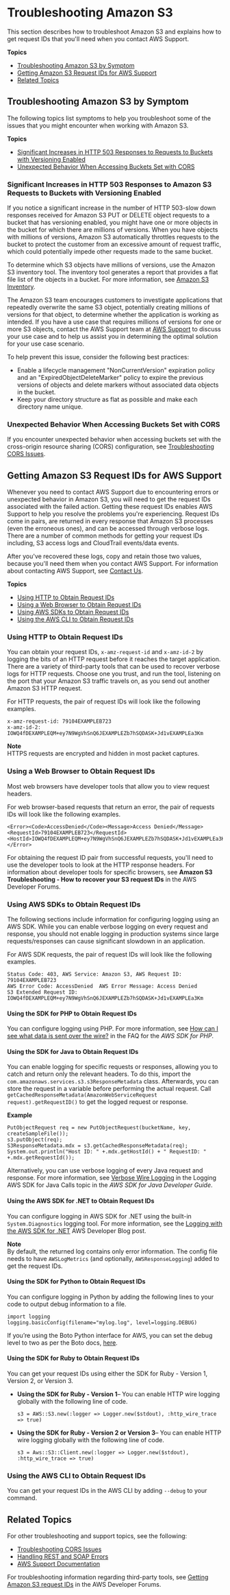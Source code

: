 # Troubleshooting Amazon S3<a name="troubleshooting"></a>

This section describes how to troubleshoot Amazon S3 and explains how to get request IDs that you'll need when you contact AWS Support\.

**Topics**
+ [Troubleshooting Amazon S3 by Symptom](#troubleshooting-by-symptom)
+ [Getting Amazon S3 Request IDs for AWS Support](#get-request-ids)
+ [Related Topics](#related-troubleshooting-topics)

## Troubleshooting Amazon S3 by Symptom<a name="troubleshooting-by-symptom"></a>

The following topics list symptoms to help you troubleshoot some of the issues that you might encounter when working with Amazon S3\.

**Topics**
+ [Significant Increases in HTTP 503 Responses to Requests to Buckets with Versioning Enabled](#troubleshooting-by-symptom-increase-503-reponses)
+ [Unexpected Behavior When Accessing Buckets Set with CORS](#troubleshooting-by-symptom-increase)

### Significant Increases in HTTP 503 Responses to Amazon S3 Requests to Buckets with Versioning Enabled<a name="troubleshooting-by-symptom-increase-503-reponses"></a>

If you notice a significant increase in the number of HTTP 503\-slow down responses received for Amazon S3 PUT or DELETE object requests to a bucket that has versioning enabled, you might have one or more objects in the bucket for which there are millions of versions\. When you have objects with millions of versions, Amazon S3 automatically throttles requests to the bucket to protect the customer from an excessive amount of request traffic, which could potentially impede other requests made to the same bucket\. 

To determine which S3 objects have millions of versions, use the Amazon S3 inventory tool\. The inventory tool generates a report that provides a flat file list of the objects in a bucket\. For more information, see [ Amazon S3 Inventory](storage-inventory.mdx)\.

The Amazon S3 team encourages customers to investigate applications that repeatedly overwrite the same S3 object, potentially creating millions of versions for that object, to determine whether the application is working as intended\. If you have a use case that requires millions of versions for one or more S3 objects, contact the AWS Support team at [AWS Support](https://console.aws.amazon.comsupport/home) to discuss your use case and to help us assist you in determining the optimal solution for your use case scenario\.

To help prevent this issue, consider the following best practices:
+ Enable a lifecycle management "NonCurrentVersion" expiration policy and an "ExpiredObjectDeleteMarker" policy to expire the previous versions of objects and delete markers without associated data objects in the bucket\. 
+ Keep your directory structure as flat as possible and make each directory name unique\.

### Unexpected Behavior When Accessing Buckets Set with CORS<a name="troubleshooting-by-symptom-increase"></a>

 If you encounter unexpected behavior when accessing buckets set with the cross\-origin resource sharing \(CORS\) configuration, see [Troubleshooting CORS Issues](cors-troubleshooting.mdx)\.

## Getting Amazon S3 Request IDs for AWS Support<a name="get-request-ids"></a>

Whenever you need to contact AWS Support due to encountering errors or unexpected behavior in Amazon S3, you will need to get the request IDs associated with the failed action\. Getting these request IDs enables AWS Support to help you resolve the problems you're experiencing\. Request IDs come in pairs, are returned in every response that Amazon S3 processes \(even the erroneous ones\), and can be accessed through verbose logs\. There are a number of common methods for getting your request IDs including, S3 access logs and CloudTrail events/data events\.

After you've recovered these logs, copy and retain those two values, because you'll need them when you contact AWS Support\. For information about contacting AWS Support, see [Contact Us](https://aws.amazon.com/contact-us/)\.

**Topics**
+ [Using HTTP to Obtain Request IDs](#http-request-id)
+ [Using a Web Browser to Obtain Request IDs](#browser-request-id)
+ [Using AWS SDKs to Obtain Request IDs](#sdk-request-ids)
+ [Using the AWS CLI to Obtain Request IDs](#cli-request-id)

### Using HTTP to Obtain Request IDs<a name="http-request-id"></a>

You can obtain your request IDs, `x-amz-request-id` and `x-amz-id-2` by logging the bits of an HTTP request before it reaches the target application\. There are a variety of third\-party tools that can be used to recover verbose logs for HTTP requests\. Choose one you trust, and run the tool, listening on the port that your Amazon S3 traffic travels on, as you send out another Amazon S3 HTTP request\.

For HTTP requests, the pair of request IDs will look like the following examples\.

```
x-amz-request-id: 79104EXAMPLEB723 
x-amz-id-2: IOWQ4fDEXAMPLEQM+ey7N9WgVhSnQ6JEXAMPLEZb7hSQDASK+Jd1vEXAMPLEa3Km
```

**Note**  
HTTPS requests are encrypted and hidden in most packet captures\.

### Using a Web Browser to Obtain Request IDs<a name="browser-request-id"></a>

Most web browsers have developer tools that allow you to view request headers\.

For web browser\-based requests that return an error, the pair of requests IDs will look like the following examples\.

```
<Error><Code>AccessDenied</Code><Message>Access Denied</Message>
<RequestId>79104EXAMPLEB723</RequestId><HostId>IOWQ4fDEXAMPLEQM+ey7N9WgVhSnQ6JEXAMPLEZb7hSQDASK+Jd1vEXAMPLEa3Km</HostId></Error>
```

For obtaining the request ID pair from successful requests, you'll need to use the developer tools to look at the HTTP response headers\. For information about developer tools for specific browsers, see **Amazon S3 Troubleshooting \- How to recover your S3 request IDs** in the AWS Developer Forums\.

### Using AWS SDKs to Obtain Request IDs<a name="sdk-request-ids"></a>

The following sections include information for configuring logging using an AWS SDK\. While you can enable verbose logging on every request and response, you should not enable logging in production systems since large requests/responses can cause significant slowdown in an application\.

For AWS SDK requests, the pair of request IDs will look like the following examples\.

```
Status Code: 403, AWS Service: Amazon S3, AWS Request ID: 79104EXAMPLEB723  
AWS Error Code: AccessDenied  AWS Error Message: Access Denied  
S3 Extended Request ID: IOWQ4fDEXAMPLEQM+ey7N9WgVhSnQ6JEXAMPLEZb7hSQDASK+Jd1vEXAMPLEa3Km
```

#### Using the SDK for PHP to Obtain Request IDs<a name="php-request-id"></a>

You can configure logging using PHP\. For more information, see [How can I see what data is sent over the wire?](https://docs.aws.amazon.com/aws-sdk-php/guide/latest/faq.html#how-can-i-see-what-data-is-sent-over-the-wire) in the FAQ for the *AWS SDK for PHP*\.

#### Using the SDK for Java to Obtain Request IDs<a name="java-request-id"></a>

You can enable logging for specific requests or responses, allowing you to catch and return only the relevant headers\. To do this, import the `com.amazonaws.services.s3.s3ResponseMetadata` class\. Afterwards, you can store the request in a variable before performing the actual request\. Call `getCachedResponseMetadata(AmazonWebServiceRequest request).getRequestID()` to get the logged request or response\.

**Example**  

```
PutObjectRequest req = new PutObjectRequest(bucketName, key, createSampleFile());
s3.putObject(req);
S3ResponseMetadata.mdx = s3.getCachedResponseMetadata(req);
System.out.println("Host ID: " +.mdx.getHostId() + " RequestID: " +.mdx.getRequestId());
```

Alternatively, you can use verbose logging of every Java request and response\. For more information, see [Verbose Wire Logging](https://docs.aws.amazon.com/AWSSdkDocsJava/latest/DeveloperGuide/java-dg-logging.html#sdk-net-logging-verbose) in the Logging AWS SDK for Java Calls topic in the *AWS SDK for Java Developer Guide*\.

#### Using the AWS SDK for \.NET to Obtain Request IDs<a name="net-request-id"></a>

You can configure logging in AWS SDK for \.NET using the built\-in `System.Diagnostics` logging tool\. For more information, see the [ Logging with the AWS SDK for \.NET](https://aws.amazon.com/blogs/developer/logging-with-the-aws-sdk-for-net/) AWS Developer Blog post\.

**Note**  
By default, the returned log contains only error information\. The config file needs to have `AWSLogMetrics` \(and optionally, `AWSResponseLogging`\) added to get the request IDs\.

#### Using the SDK for Python to Obtain Request IDs<a name="python-request-id"></a>

You can configure logging in Python by adding the following lines to your code to output debug information to a file\.

```
import logging 
logging.basicConfig(filename="mylog.log", level=logging.DEBUG)
```

If you’re using the Boto Python interface for AWS, you can set the debug level to two as per the Boto docs, [here](http://docs.pythonboto.org/en/latest/boto_config_tut.html#boto)\.

#### Using the SDK for Ruby to Obtain Request IDs<a name="ruby-request-id"></a>

You can get your request IDs using either the SDK for Ruby \- Version 1, Version 2, or Version 3\.
+ **Using the SDK for Ruby \- Version 1**– You can enable HTTP wire logging globally with the following line of code\.

  ```
  s3 = AWS::S3.new(:logger => Logger.new($stdout), :http_wire_trace => true)
  ```
+ **Using the SDK for Ruby \- Version 2 or Version 3**– You can enable HTTP wire logging globally with the following line of code\.

  ```
  s3 = Aws::S3::Client.new(:logger => Logger.new($stdout), :http_wire_trace => true)
  ```

### Using the AWS CLI to Obtain Request IDs<a name="cli-request-id"></a>

You can get your request IDs in the AWS CLI by adding `--debug` to your command\.

## Related Topics<a name="related-troubleshooting-topics"></a>

For other troubleshooting and support topics, see the following:
+ [Troubleshooting CORS Issues](cors-troubleshooting.mdx)
+ [Handling REST and SOAP Errors](HandlingErrors.mdx)
+ [AWS Support Documentation](https://aws.amazon.com/documentation/aws-support/)

For troubleshooting information regarding third\-party tools, see [Getting Amazon S3 request IDs](https://forums.aws.amazon.com/thread.jspa?threadID=182409) in the AWS Developer Forums\.